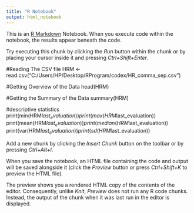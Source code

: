 ```yaml
---
title: "R Notebook"
output: html_notebook
---
```


This is an [R Markdown](http://rmarkdown.rstudio.com) Notebook. When you execute code within the notebook, the results appear beneath the code. 

Try executing this chunk by clicking the *Run* button within the chunk or by placing your cursor inside it and pressing *Ctrl+Shift+Enter*.


#Reading The CSV file
HRM <- read.csv("C:/Users/HP/Desktop/RProgram/codex/HR_comma_sep.csv")

#Getting Overview of the Data
head(HRM)

#Getting the Summary of the Data
summary(HRM)

#descriptive statistics
print(min(HRM$last_evaluation))
print(max(HRM$last_evaluation))
print(mean(HRM$last_evaluation))
print(median(HRM$last_evaluation))
print(var(HRM$last_evaluation))
print(sd(HRM$last_evaluation))




Add a new chunk by clicking the *Insert Chunk* button on the toolbar or by pressing *Ctrl+Alt+I*.

When you save the notebook, an HTML file containing the code and output will be saved alongside it (click the *Preview* button or press *Ctrl+Shift+K* to preview the HTML file).

The preview shows you a rendered HTML copy of the contents of the editor. Consequently, unlike *Knit*, *Preview* does not run any R code chunks. Instead, the output of the chunk when it was last run in the editor is displayed.
